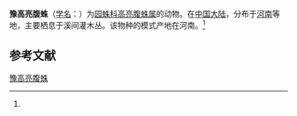 {{Speciesbox
| name = 豫高亮腹蛛
| status = 
| status_system = 
| image = 
| genus = Hypsosinga
| species = henanensis
| authority = (Hu et al, 1991)<ref name='id13662'>{{cite web| url =http://www.bioinfo.cn/db05/BjdwSpecies.php?action=view&id=13662| title =豫高亮腹蛛| work =《中国动物物种编目数据库》| publisher =中国科学院微生物研究所| author =中国科学院动物研究所| accessdate =2009-04-28| deadurl =yes| archiveurl =https://web.archive.org/web/20160305052032/http://www.bioinfo.cn/db05/BjdwSpecies.php?action=view&id=13662| archivedate =2016-03-05}}</ref>
}}

'''豫高亮腹蛛'''（[[学名|学名]]：{{lang|la|''Hypsosinga henanensis''}}）为[[园蛛科|园蛛科]][[高亮腹蛛属|高亮腹蛛属]]的动物。在[[中国大陆|中国大陆]]，分布于[[河南|河南]]等地，主要栖息于溪间灌木丛。该物种的模式产地在河南。<ref name='id13662'/>

== 参考文献 ==
{{reflist}}

{{Wikispecies|Hypsosinga henanensis}}
{{Taxonbar|from=Q1314129}}

[[Category:高亮腹蛛属|豫高亮腹蛛]]


{{蜘蛛小作品}}